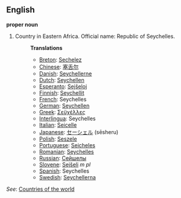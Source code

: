==English==

'''proper noun'''

# Country in Eastern Africa. Official name: Republic of Seychelles.
#:'''Translations'''
#:*[[Breton]]: [[Sechelez]]
#:*[[Chinese]]: [[塞舌尔]]
#:*[[Danish]]: [[Seychellerne]]
#:*[[Dutch]]: [[Seychellen]]
#:*[[Esperanto]]: [[Sejŝeloj]]
#:*[[Finnish]]: [[Seychellit]]
#:*[[French]]: Seychelles
#:*[[German]]: [[Seychellen]]
#:*[[Greek]]: [[Σεϋχέλλες]]
#:*[[Interlingua]]: Seychelles
#:*[[Italian]]: [[Seicelle]]
#:*[[Japanese]]: [[セーシェル]] (sēsheru)
#:*[[Polish]]: [[Seszele]]
#:*[[Portuguese]]: [[Seicheles]]
#:*[[Romanian]]: [[Seychelles]]
#:*[[Russian]]: [[Сейшелы]]
#:*[[Slovene]]: [[Sejšeli]] ''m pl''
#:*[[Spanish]]: Seychelles
#:*[[Swedish]]: [[Seychellerna]]

''See'': [[Countries of the world]]